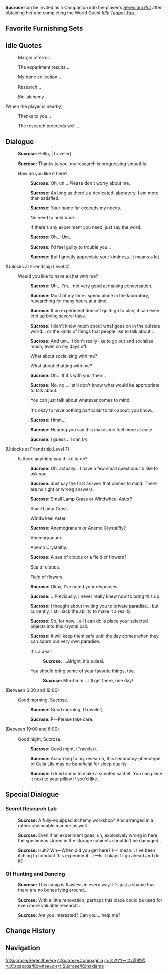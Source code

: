 {{CharacterTabs}}
{{Furnishing Infobox
|title          = Sucrose
|id             = 368130
|image          = Character Sucrose Thumb.png
|category       = Companion
|subcategory    = Companion
|quality        = 4
|adeptal_energy = 300
|load           = 1200
|description    = Character In-Residence
}}
'''Sucrose''' can be invited as a Companion into the player's [[Serenitea Pot]] after obtaining her and completing the World Quest ''[[Idle Teapot Talk]]''.

==Favorite Furnishing Sets==
{{HousingCompanion|favorite}}
{{Companion Favor Table}}

==Idle Quotes==
{{Dialogue start}}
: {{DIcon|Idle}} Margin of error...
: {{DIcon|Idle}} The experiment results...
: {{DIcon|Idle}} My bone collection...
: {{DIcon|Idle}} Research...
: {{DIcon|Idle}} Bio-alchemy...

;(When the player is nearby)
: {{DIcon|Idle}} Thanks to you...
: {{DIcon|Idle}} The research proceeds well...
{{Dialogue end}}

==Dialogue==
{{Dialogue start}}
:{{A|vo sucrose mimitomo hello 01.ogg}} '''Sucrose:''' Hello, (Traveler).
:{{A|vo sucrose mimitomo hello 02.ogg}} '''Sucrose:''' Thanks to you, my research is progressing smoothly.
:{{DIcon}} How do you like it here?
::{{A|vo sucrose mimitomo friendship1 01.ogg}} '''Sucrose:''' Oh, uh... Please don't worry about me.
::{{A|vo sucrose mimitomo friendship1 02.ogg}} '''Sucrose:''' As long as there's a dedicated laboratory, I am more than satisfied.
::{{A|vo sucrose mimitomo friendship1 03.ogg}} '''Sucrose:''' Your home far exceeds my needs.
::{{DIcon}} No need to hold back.
::{{DIcon}} If there's any experiment you need, just say the word.
::{{A|vo sucrose mimitomo friendship1 04.ogg}} '''Sucrose:''' Oh... Um...
::{{A|vo sucrose mimitomo friendship1 05.ogg}} '''Sucrose:''' I'd feel guilty to trouble you...
::{{A|vo sucrose mimitomo friendship1 06.ogg}} '''Sucrose:''' But I greatly appreciate your kindness. It means a lot.
;(Unlocks at Friendship Level 4)
:{{DIcon}} Would you like to have a chat with me?
::{{A|vo sucrose mimitomo friendship2 01.ogg}} '''Sucrose:''' Uh... I'm... not very good at making conversation.
::{{A|vo sucrose mimitomo friendship2 02.ogg}} '''Sucrose:''' Most of my time I spend alone in the laboratory, researching for many hours at a time.
::{{A|vo sucrose mimitomo friendship2 03.ogg}} '''Sucrose:''' If an experiment doesn't quite go to plan, it can even end up being several days.
::{{A|vo sucrose mimitomo friendship2 04.ogg}} '''Sucrose:''' I don't know much about what goes on in the outside world... or the kinds of things that people like to talk about...
::{{A|vo sucrose mimitomo friendship2 05.ogg}} '''Sucrose:''' And um... I don't really like to go out and socialize much, even on my days off.
::{{DIcon}} What about socializing with me?
::{{DIcon}} What about chatting with me?
::{{A|vo sucrose mimitomo friendship2 06.ogg}} '''Sucrose:''' Oh... If it's with you, then...
::{{A|vo sucrose mimitomo friendship2 07.ogg}} '''Sucrose:''' No, no... I still don't know what would be appropriate to talk about.
::{{DIcon}} You can just talk about whatever comes to mind.
::{{DIcon}} It's okay to have nothing particular to talk about, you know...
::{{A|vo sucrose mimitomo friendship2 08.ogg}} '''Sucrose:''' Hmm...
::{{A|vo sucrose mimitomo friendship2 09.ogg}} '''Sucrose:''' Hearing you say this makes me feel more at ease.
::{{A|vo sucrose mimitomo friendship2 10.ogg}} '''Sucrose:''' I guess... I can try.
;(Unlocks at Friendship Level 7)
:{{DIcon}} Is there anything you'd like to do?
::{{A|vo sucrose mimitomo friendship3 01.ogg}} '''Sucrose:''' Oh, actually... I have a few small questions I'd like to ask you.
::{{A|vo sucrose mimitomo friendship3 02.ogg}} '''Sucrose:''' Just say the first answer that comes to mind. There are no right or wrong answers.
::{{A|vo sucrose mimitomo friendship3 03.ogg}} '''Sucrose:''' Small Lamp Grass or Windwheel Aster?
::{{DIcon}} Small Lamp Grass.
::{{DIcon}} Windwheel Aster.
::{{A|vo sucrose mimitomo friendship3 04.ogg}} '''Sucrose:''' Anemogranum or Anemo Crystalfly?
::{{DIcon}} Anemogranum.
::{{DIcon}} Anemo Crystalfly.
::{{A|vo sucrose mimitomo friendship3 05.ogg}} '''Sucrose:''' A sea of clouds or a field of flowers?
::{{DIcon}} Sea of clouds.
::{{DIcon}} Field of flowers.
::{{A|vo sucrose mimitomo friendship3 06.ogg}} '''Sucrose:''' Okay, I've noted your responses.
::{{A|vo sucrose mimitomo friendship3 07.ogg}} '''Sucrose:''' ...Previously, I never really knew how to bring this up.
::{{A|vo sucrose mimitomo friendship3 08.ogg}} '''Sucrose:''' I thought about inviting you to private paradise... but currently, I still lack the ability to make it a reality.
::{{A|vo sucrose mimitomo friendship3 09.ogg}} '''Sucrose:''' So, for now... all I can do is place your selected objects into this crystal ball.
::{{A|vo sucrose mimitomo friendship3 10.ogg}} '''Sucrose:''' It will keep them safe until the day comes when they can adorn our very own paradise.
::{{DIcon}} It's a deal!
:::{{A|vo sucrose mimitomo friendship3 11a.ogg}} '''Sucrose:''' ...Alright, it's a deal.
::{{DIcon}} You should bring some of your favorite things, too.
:::{{A|vo sucrose mimitomo friendship3 11b.ogg}} '''Sucrose:''' Mm-hmm... I'll get there, one day!
;<nowiki>(Between 6:00 and 19:00)</nowiki>
:{{DIcon}} Good morning, Sucrose.
::{{A|vo sucrose mimitomo morning 01.ogg}} '''Sucrose:''' Good morning, (Traveler).
::{{A|vo sucrose mimitomo morning 02.ogg}} '''Sucrose:''' P&mdash;Please take care.
;<nowiki>(Between 19:00 and 6:00)</nowiki>
:{{DIcon}} Good night, Sucrose.
::{{A|vo sucrose mimitomo night 01.ogg}} '''Sucrose:''' Good night, (Traveler).
::{{A|vo sucrose mimitomo night 02.ogg}} '''Sucrose:''' According to my research, this secondary phenotype of Calla Lily may be beneficial for sleep quality.
::{{A|vo sucrose mimitomo night 03.ogg}} '''Sucrose:''' I dried some to make a scented sachet. You can place it next to your pillow if you'd like.
{{Dialogue end}}

==Special Dialogue==
{{HousingCompanion|special}}

===Secret Research Lab===
{{Dialogue start}}
:{{A|vo mimitomo md sucrose alchemy 01.ogg}} '''Sucrose:''' A fully-equipped alchemy workshop? And arranged in a rather reasonable manner as well...
:{{A|vo mimitomo md sucrose alchemy 02.ogg}} '''Sucrose:''' Even if an experiment goes, uh, explosively wrong in here, the specimens stored in the storage cabinets shouldn't be damaged...
:{{A|vo mimitomo md sucrose alchemy 03.ogg}} '''Sucrose:''' Huh? Wh&mdash;When did you get here? I&mdash;I mean... I've been itching to conduct this experiment... I&mdash;Is it okay if I go ahead and do it?
{{Dialogue end}}

===Of Hunting and Dancing===
{{Dialogue start}}
:{{A|vo mimitomo md sucrose hillichurl 01.ogg}} '''Sucrose:''' This camp is flawless in every way. It's just a shame that there are no bones lying around...
:{{A|vo mimitomo md sucrose hillichurl 02.ogg}} '''Sucrose:''' With a little renovation, perhaps this place could be used for even more valuable research...
:{{A|vo mimitomo md sucrose hillichurl 03.ogg}} '''Sucrose:''' Are you interested? Can you... help me?
{{Dialogue end}}

==Change History==
{{Change History|1.6}}

==Navigation==
{{Furnishing Navbox/Living|Companion}}

[[fr:Sucrose/Sérénithéière]]
[[it:Sucrose/Compagnia]]
[[ja:スクロース/塵歌壺]]
[[ru:Сахароза/Компаньон]]
[[tr:Sucrose/Konaklama]]